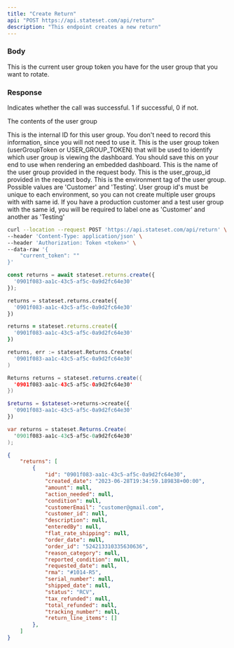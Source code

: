 ```yaml
---
title: "Create Return"
api: "POST https://api.stateset.com/api/return"
description: "This endpoint creates a new return"
---
```


### Body

<ParamField body="current_token" type="string">
  This is the current user group token you have for the user group that you want
  to rotate.
</ParamField>

### Response

<ResponseField name="success" type="number">
  Indicates whether the call was successful. 1 if successful, 0 if not.
</ResponseField>

<ResponseField name="user_group" type="object">

The contents of the user group

<Expandable title="Toggle object">

<ResponseField name="team_id" type="number">
  This is the internal ID for this user group. You don't need to record this
  information, since you will not need to use it.
</ResponseField>

<ResponseField name="token" type="string">
  This is the user group token (userGroupToken or USER_GROUP_TOKEN) that will be
  used to identify which user group is viewing the dashboard. You should save
  this on your end to use when rendering an embedded dashboard.
</ResponseField>

<ResponseField name="name" type="string">
  This is the name of the user group provided in the request body.
</ResponseField>

<ResponseField name="provided_id" type="string">
  This is the user_group_id provided in the request body.
</ResponseField>

<ResponseField name="api_environment_tag" type="JSON or null">
  This is the environment tag of the user group. Possible values are 'Customer'
  and 'Testing'. User group id's must be unique to each environment, so you can
  not create multiple user groups with with same id. If you have a production
  customer and a test user group with the same id, you will be required to label
  one as 'Customer' and another as 'Testing'
</ResponseField>

</Expandable>

</ResponseField>

<RequestExample>

```bash cURL
curl --location --request POST 'https://api.stateset.com/api/return' \
--header 'Content-Type: application/json' \
--header 'Authorization: Token <token>' \
--data-raw '{
    "current_token": ""
}'
```

```js Node.js
const returns = await stateset.returns.create({
  '0901f083-aa1c-43c5-af5c-0a9d2fc64e30'
});
```
  
```python Python
returns = stateset.returns.create({
  '0901f083-aa1c-43c5-af5c-0a9d2fc64e30'
})
```

```ruby Ruby
returns = stateset.returns.create({
  '0901f083-aa1c-43c5-af5c-0a9d2fc64e30'
})
```

```go Go
returns, err := stateset.Returns.Create(
  '0901f083-aa1c-43c5-af5c-0a9d2fc64e30'
)
```

```java Java
Returns returns = stateset.returns.create({
  '0901f083-aa1c-43c5-af5c-0a9d2fc64e30'
})
```

```php PHP
$returns = $stateset->returns->create({
  '0901f083-aa1c-43c5-af5c-0a9d2fc64e30'
})
```

```csharp C#
var returns = stateset.Returns.Create(
  '0901f083-aa1c-43c5-af5c-0a9d2fc64e30'
);
```


</RequestExample>

<ResponseExample>

```json Response
{
    "returns": [
        {
            "id": "0901f083-aa1c-43c5-af5c-0a9d2fc64e30",
            "created_date": "2023-06-28T19:34:59.189838+00:00",
            "amount": null,
            "action_needed": null,
            "condition": null,
            "customerEmail": "customer@gmail.com",
            "customer_id": null,
            "description": null,
            "enteredBy": null,
            "flat_rate_shipping": null,
            "order_date": null,
            "order_id": "524213310335630636",
            "reason_category": null,
            "reported_condition": null,
            "requested_date": null,
            "rma": "#1014-R5",
            "serial_number": null,
            "shipped_date": null,
            "status": "RCV",
            "tax_refunded": null,
            "total_refunded": null,
            "tracking_number": null,
            "return_line_items": []
        },
    ]
}  
```

</ResponseExample>
